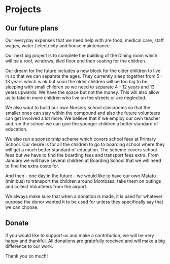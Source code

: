 

# Projects

## Our future plans

Our everyday expenses that we need help with are food, medical care, staff wages, water / electricity and house maintenance.

<Polaroid
	filename="projects-rice-and-beans.jpg"
	alt="Rice and beans"
	w={840}
	h={680}
	rotation="left"
/>

Our next big project is to complete the building of the Dining room which will be a roof, windows, tiled floor and then seating for the children.

Our dream for the future includes a new block for the older children to live in so that we can separate the ages. They currently sleep together from 5 - 13 years which is ok but soon the older children will be too big to be sleeping with small children so we need to separate 4 - 12 years and 13 years upwards. We have the space but not the money. This will also allow us to take in more children who live on the streets or are neglected.

We also want to build our own Nursery school classrooms so that the smaller ones can stay within the compound and also the future volunteers can get involved a lot more. We believe that if we employ our own teacher and run the school we can give the younger children a better standard of education.

We also run a sponsorship scheme which covers school fees at Primary School. Our desire is for all the children to go to boarding school where they will get a much better standard of education. The scheme covers school fees but we have to find the boarding fees and transport fees extra. From January we will have several children at Boarding School that we will need to find the extra costs for.

<Polaroid
	filename="projects-tution-at-home.jpg"
	alt="Tution at home"
	w={840}
	h={680}
	rotation="right"
/>

And then - one day in the future - we would like to have our own Matatu (minibus) to transport the children around Mombasa, take them on outings and collect Volunteers from the airport.

We always make sure that when a donation is made, it is used for whatever purpose the donor wanted it to be used for unless they specifically say that we can choose.

<Polaroid
	filename="projects-kitchen-without-roof.jpg"
	alt="Kitchen without roof"
	w={840}
	h={680}
	rotation="left"
/>

## Donate

If you would like to support us and make a contribution, we will be very happy and thankful. All donations are gratefully received and will make a big difference to our work.

Thank you so much!

<Polaroid
	filename="asante-sana.jpg"
	alt="Asante Sana"
	extraClassName="polaroid-left"
	w={1320}
	h={830}
	rotation="right"
/>
